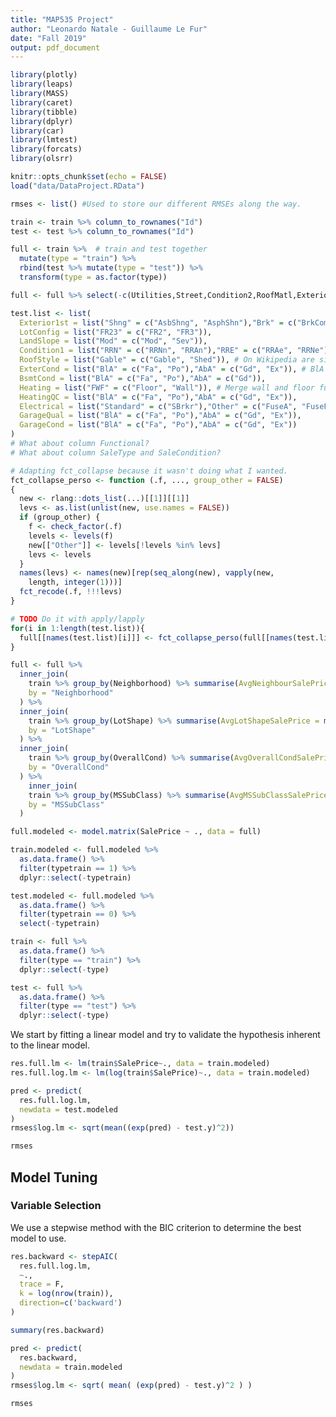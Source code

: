 ```yaml
---
title: "MAP535 Project"
author: "Leonardo Natale - Guillaume Le Fur"
date: "Fall 2019"
output: pdf_document
---
```


```r
library(plotly)
library(leaps)
library(MASS)
library(caret)
library(tibble)
library(dplyr)
library(car)
library(lmtest)
library(forcats)
library(olsrr)

knitr::opts_chunk$set(echo = FALSE)
load("data/DataProject.RData")
```

```r
rmses <- list() #Used to store our different RMSEs along the way.

train <- train %>% column_to_rownames("Id")
test <- test %>% column_to_rownames("Id")

full <- train %>%  # train and test together
  mutate(type = "train") %>% 
  rbind(test %>% mutate(type = "test")) %>% 
  transform(type = as.factor(type))
```


```r
full <- full %>% select(-c(Utilities,Street,Condition2,RoofMatl,Exterior2nd))

test.list <- list(
  Exterior1st = list("Shng" = c("AsbShng", "AsphShn"),"Brk" = c("BrkComm", "BrkFace"),"Stucco" = c("ImStucc", "Stucco"),"Other" = c("CBlock", "Stone")),
  LotConfig = list("FR23" = c("FR2", "FR3")),
  LandSlope = list("Mod" = c("Mod", "Sev")),
  Condition1 = list("RRN" = c("RRNn", "RRAn"),"RRE" = c("RRAe", "RRNe")),
  RoofStyle = list("Gable" = c("Gable", "Shed")), # On Wikipedia are sinonyms
  ExterCond = list("BlA" = c("Fa", "Po"),"AbA" = c("Gd", "Ex")), # BlA = Below Average, AbA= Above Average
  BsmtCond = list("BlA" = c("Fa", "Po"),"AbA" = c("Gd")),
  Heating = list("FWF" = c("Floor", "Wall")), # Merge wall and floor furnace
  HeatingQC = list("BlA" = c("Fa", "Po"),"AbA" = c("Gd", "Ex")),
  Electrical = list("Standard" = c("SBrkr"),"Other" = c("FuseA", "FuseF", "FuseP", "Mix")),
  GarageQual = list("BlA" = c("Fa", "Po"),"AbA" = c("Gd", "Ex")),
  GarageCond = list("BlA" = c("Fa", "Po"),"AbA" = c("Gd", "Ex"))
)
# What about column Functional?
# What about column SaleType and SaleCondition?

# Adapting fct_collapse because it wasn't doing what I wanted.
fct_collapse_perso <- function (.f, ..., group_other = FALSE) 
{
  new <- rlang::dots_list(...)[[1]][[1]]
  levs <- as.list(unlist(new, use.names = FALSE))
  if (group_other) {
    f <- check_factor(.f)
    levels <- levels(f)
    new[["Other"]] <- levels[!levels %in% levs]
    levs <- levels
  }
  names(levs) <- names(new)[rep(seq_along(new), vapply(new, 
    length, integer(1)))]
  fct_recode(.f, !!!levs)
}

# TODO Do it with apply/lapply
for(i in 1:length(test.list)){
  full[[names(test.list)[i]]] <- fct_collapse_perso(full[[names(test.list)[i]]], list(test.list[[i]]))
}
```

```r
full <- full %>%
  inner_join(
    train %>% group_by(Neighborhood) %>% summarise(AvgNeighbourSalePrice = mean(SalePrice)),
    by = "Neighborhood"
  ) %>%
  inner_join(
    train %>% group_by(LotShape) %>% summarise(AvgLotShapeSalePrice = mean(SalePrice)),
    by = "LotShape"
  ) %>%
  inner_join(
    train %>% group_by(OverallCond) %>% summarise(AvgOverallCondSalePrice = mean(SalePrice)),
    by = "OverallCond"
  ) %>%
    inner_join(
    train %>% group_by(MSSubClass) %>% summarise(AvgMSSubClassSalePrice = mean(SalePrice)),
    by = "MSSubClass"
  )
```

```r
full.modeled <- model.matrix(SalePrice ~ ., data = full)

train.modeled <- full.modeled %>%
  as.data.frame() %>% 	  
  filter(typetrain == 1) %>% 	  
  dplyr::select(-typetrain) 

test.modeled <- full.modeled %>%
  as.data.frame() %>% 	  
  filter(typetrain == 0) %>%	 
  select(-typetrain)	  

train <- full %>%
  as.data.frame() %>% 
  filter(type == "train") %>% 
  dplyr::select(-type)

test <- full %>%
  as.data.frame() %>% 
  filter(type == "test") %>% 
  dplyr::select(-type)
```

We start by fitting a linear model and try to validate the hypothesis inherent to the linear model.

```r
res.full.lm <- lm(train$SalePrice~., data = train.modeled)
res.full.log.lm <- lm(log(train$SalePrice)~., data = train.modeled)
```


```r
pred <- predict(
  res.full.log.lm,
  newdata = test.modeled
)
rmses$log.lm <- sqrt(mean((exp(pred) - test.y)^2))

rmses
```

## Model Tuning

### Variable Selection

We use a stepwise method with the BIC criterion to determine the best model to use.

```r
res.backward <- stepAIC(
  res.full.log.lm,
  ~.,
  trace = F,
  k = log(nrow(train)),
  direction=c('backward')
)
```

```r
summary(res.backward)
```
```r
pred <- predict(
  res.backward,
  newdata = train.modeled
)
rmses$log.lm <- sqrt( mean( (exp(pred) - test.y)^2 ) )

rmses
```




